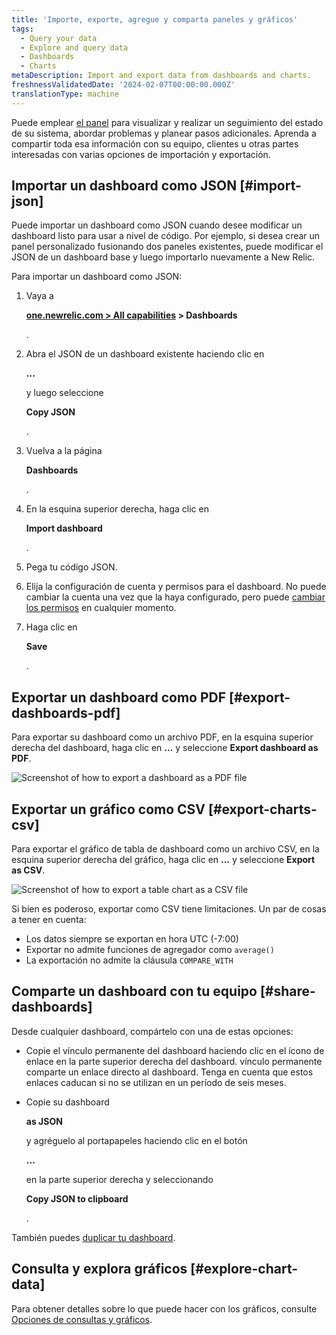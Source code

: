 ```yaml
---
title: 'Importe, exporte, agregue y comparta paneles y gráficos'
tags:
  - Query your data
  - Explore and query data
  - Dashboards
  - Charts
metaDescription: Import and export data from dashboards and charts.
freshnessValidatedDate: '2024-02-07T00:00:00.000Z'
translationType: machine
---
```




Puede emplear [el panel](/docs/query-your-data/explore-query-data/dashboards/introduction-dashboards/) para visualizar y realizar un seguimiento del estado de su sistema, abordar problemas y planear pasos adicionales. Aprenda a compartir toda esa información con su equipo, clientes u otras partes interesadas con varias opciones de importación y exportación.

## Importar un dashboard como JSON [#import-json]

Puede importar un dashboard como JSON cuando desee modificar un dashboard listo para usar a nivel de código. Por ejemplo, si desea crear un panel personalizado fusionando dos paneles existentes, puede modificar el JSON de un dashboard base y luego importarlo nuevamente a New Relic.

Para importar un dashboard como JSON:

1. Vaya a

   <DoNotTranslate>**[one.newrelic.com > All capabilities](https://one.newrelic.com/all-capabilities) > Dashboards**</DoNotTranslate>

   .

2. Abra el JSON de un dashboard existente haciendo clic en

   <DoNotTranslate>**...**</DoNotTranslate>

   y luego seleccione

   <DoNotTranslate>**Copy JSON**</DoNotTranslate>

   .

3. Vuelva a la página

   <DoNotTranslate>**Dashboards**</DoNotTranslate>

   .

4. En la esquina superior derecha, haga clic en

   <DoNotTranslate>**Import dashboard**</DoNotTranslate>

   .

5. Pega tu código JSON.

6. Elija la configuración de cuenta y permisos para el dashboard. No puede cambiar la cuenta una vez que la haya configurado, pero puede [cambiar los permisos](/docs/query-your-data/explore-query-data/dashboards/manage-your-dashboard/#dash-settings) en cualquier momento.

7. Haga clic en

   <DoNotTranslate>**Save**</DoNotTranslate>

   .

## Exportar un dashboard como PDF [#export-dashboards-pdf]

Para exportar su dashboard como un archivo PDF, en la esquina superior derecha del dashboard, haga clic en <DoNotTranslate>**...**</DoNotTranslate> y seleccione <DoNotTranslate>**Export dashboard as PDF**</DoNotTranslate>.

<img
  title="Export dashboard as PDF"
  alt="Screenshot of how to export a dashboard as a PDF file"
  src={dashboardsExportPdf}
/>

## Exportar un gráfico como CSV [#export-charts-csv]

Para exportar el gráfico de tabla de dashboard como un archivo CSV, en la esquina superior derecha del gráfico, haga clic en <DoNotTranslate>**...**</DoNotTranslate> y seleccione <DoNotTranslate>**Export as CSV**</DoNotTranslate>.

<img
  title="Export chart as CSV"
  alt="Screenshot of how to export a table chart as a CSV file"
  src={dashboardsExportCsv}
/>

Si bien es poderoso, exportar como CSV tiene limitaciones. Un par de cosas a tener en cuenta:

* Los datos siempre se exportan en hora UTC (-7:00)
* Exportar no admite funciones de agregador como `average()`
* La exportación no admite la cláusula `COMPARE_WITH`

## Comparte un dashboard con tu equipo [#share-dashboards]

Desde cualquier dashboard, compártelo con una de estas opciones:

* Copie el vínculo permanente del dashboard haciendo clic en el ícono de enlace en la parte superior derecha del dashboard. vínculo permanente comparte un enlace directo al dashboard. Tenga en cuenta que estos enlaces caducan si no se utilizan en un período de seis meses.

* Copie su dashboard

  <DoNotTranslate>**as JSON**</DoNotTranslate>

  y agréguelo al portapapeles haciendo clic en el botón

  <DoNotTranslate>**...**</DoNotTranslate>

  en la parte superior derecha y seleccionando

  <DoNotTranslate>**Copy JSON to clipboard**</DoNotTranslate>

  .

También puedes [duplicar tu dashboard](/docs/query-your-data/explore-query-data/dashboards/introduction-dashboards/#dashboards-clone).

## Consulta y explora gráficos [#explore-chart-data]

Para obtener detalles sobre lo que puede hacer con los gráficos, consulte [Opciones de consultas y gráficos](/docs/new-relic-solutions/new-relic-one/ui-data/basic-ui-features/#data-analysis).